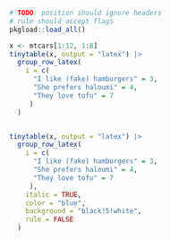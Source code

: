 
```r
# TODO: position should ignore headers
# rule should accept flags
pkgload::load_all()

x <- mtcars[1:12, 1:8]
tinytable(x, output = "latex") |> 
  group_row_latex(
    i = c(
      "I like (fake) hamburgers" = 3,
      "She prefers haloumi" = 4,
      "They love tofu" = 7
     )
  )


tinytable(x, output = "latex") |> 
  group_row_latex(
    i = c(
      "I like (fake) hamburgers" = 3,
      "She prefers haloumi" = 4,
      "They love tofu" = 7
     ),
    italic = TRUE,
    color = "blue",
    background = "black!5!white",
    rule = FALSE
  )
```
